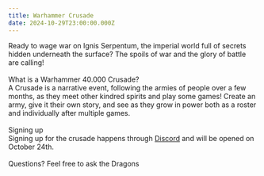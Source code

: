 ```yaml
---
title: Warhammer Crusade
date: 2024-10-29T23:00:00.000Z
---
```


Ready to wage war on Ignis Serpentum, the imperial world full of secrets hidden underneath the surface? The spoils of war and the glory of battle are calling!\
\
What is a Warhammer 40.000 Crusade?\
A Crusade is a narrative event, following the armies of people over a few months, as they meet other kindred spirits and play some games!
Create an army, give it their own story, and see as they grow in power both as a roster and individually after multiple games.\
\
Signing up\
Signing up for the crusade happens through [Discord](https://discord.com/invite/TjDUu2Gkag) and will be opened on October 24th.\
\
Questions? Feel free to ask the Dragons
